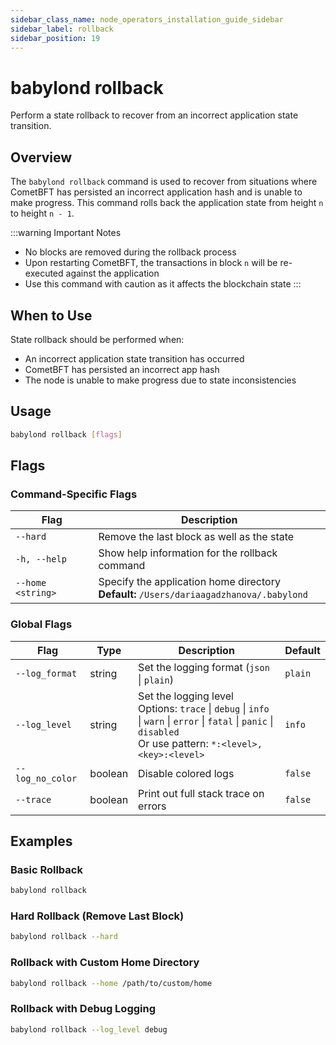 ```yaml
---
sidebar_class_name: node_operators_installation_guide_sidebar
sidebar_label: rollback
sidebar_position: 19
---
```


# babylond rollback

Perform a state rollback to recover from an incorrect application state transition.

## Overview

The `babylond rollback` command is used to recover from situations where CometBFT has persisted an incorrect application hash and is unable to make progress. This command rolls back the application state from height `n` to height `n - 1`.

:::warning Important Notes
- No blocks are removed during the rollback process
- Upon restarting CometBFT, the transactions in block `n` will be re-executed against the application
- Use this command with caution as it affects the blockchain state
:::

## When to Use

State rollback should be performed when:
- An incorrect application state transition has occurred
- CometBFT has persisted an incorrect app hash
- The node is unable to make progress due to state inconsistencies

## Usage

```bash
babylond rollback [flags]
```

## Flags

### Command-Specific Flags

| Flag | Description |
|------|-------------|
| `--hard` | Remove the last block as well as the state |
| `-h, --help` | Show help information for the rollback command |
| `--home <string>` | Specify the application home directory<br/>**Default:** `/Users/dariaagadzhanova/.babylond` |

### Global Flags

| Flag | Type | Description | Default |
|------|------|-------------|---------|
| `--log_format` | string | Set the logging format (`json` \| `plain`) | `plain` |
| `--log_level` | string | Set the logging level<br/>Options: `trace` \| `debug` \| `info` \| `warn` \| `error` \| `fatal` \| `panic` \| `disabled`<br/>Or use pattern: `*:<level>,<key>:<level>` | `info` |
| `--log_no_color` | boolean | Disable colored logs | `false` |
| `--trace` | boolean | Print out full stack trace on errors | `false` |

## Examples

### Basic Rollback
```bash
babylond rollback
```

### Hard Rollback (Remove Last Block)
```bash
babylond rollback --hard
```

### Rollback with Custom Home Directory
```bash
babylond rollback --home /path/to/custom/home
```

### Rollback with Debug Logging
```bash
babylond rollback --log_level debug
```
